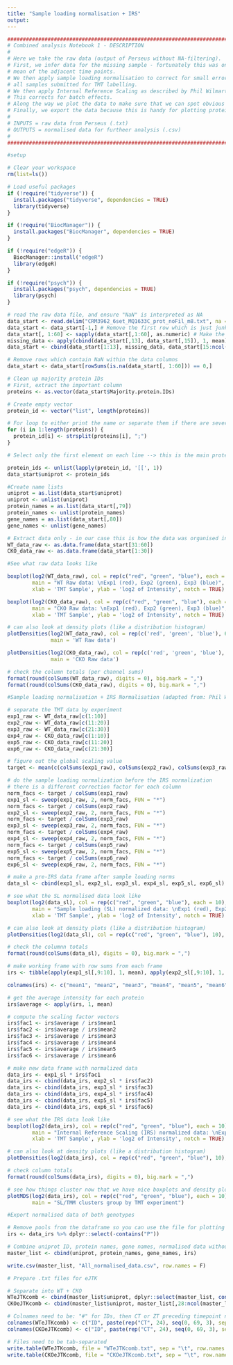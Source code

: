 ```yaml
---
title: "Sample loading normalisation + IRS"
output:
---
```


```r
#######################################################################################################################################
# Combined analysis Notebook 1 - DESCRIPTION
#
# Here we take the raw data (output of Perseus without NA-filtering).
# First, we infer data for the missing sample - fortunately this was one of the middle samples, so data is inferred by taking the 
# mean of the adjacent time points.
# We then apply sample loading normalisation to correct for small errors in pipetting - this assumes equal protein was used for
# all samples submitted for TMT labelling.
# We then apply Internal Reference Scaling as described by Phil Wilmarth - https://github.com/pwilmart/IRS_normalization
# This corrects for batch effects.
# Along the way we plot the data to make sure that we can spot obvious mistakes.
# Finally, we export the data because this is handy for plotting proteins of interest in other software!
#
# INPUTS = raw data from Perseus (.txt)
# OUTPUTS = normalised data for furtheer analysis (.csv)
#
#######################################################################################################################################
```

```r
#setup

# Clear your workspace
rm(list=ls())

# Load useful packages
if (!require("tidyverse")) {
  install.packages("tidyverse", dependencies = TRUE)
  library(tidyverse)
}

if (!require("BiocManager")) {
  install.packages("BiocManager", dependencies = TRUE)
}

if (!require("edgeR")) {
  BiocManager::install("edgeR")
  library(edgeR)
}

if (!require("psych")) {
  install.packages("psych", dependencies = TRUE)
  library(psych)
} 

# read the raw data file, and ensure "NaN" is interpreted as NA
data_start <- read.delim("CRM3962_6set_MQ1633C_prot_noFil_m8.txt", na = c("NaN"), stringsAsFactors = F)
data_start <- data_start[-1,] # Remove the first row which is just junk
data_start[, 1:60] <- sapply(data_start[,1:60], as.numeric) # Make the data numeric - in our case the file is organised like this
missing_data <- apply(cbind(data_start[,13], data_start[,15]), 1, mean) # Infer values for CKO sample 12 which was missing
data_start <- cbind(data_start[1:13], missing_data, data_start[15:ncol(data_start)])

# Remove rows which contain NaN within the data columns
data_start <- data_start[rowSums(is.na(data_start[, 1:60])) == 0,]

```

```r
# Clean up majority protein IDs
# First, extract the important column
proteins <- as.vector(data_start$Majority.protein.IDs)

# Create empty vector
protein_id <- vector("list", length(proteins))

# For loop to either print the name or separate them if there are several in one line
for (i in 1:length(proteins)) {
  protein_id[i] <- strsplit(proteins[i], ";")
}

# Select only the first element on each line --> this is the main protein for each line then attach it to the first column of the total proteome dataframe

protein_ids <- unlist(lapply(protein_id, '[[', 1))
data_start$uniprot <- protein_ids

```

```r
#Create name lists
uniprot = as.list(data_start$uniprot)
uniprot <- unlist(uniprot)
protein_names = as.list(data_start[,79])
protein_names <- unlist(protein_names)
gene_names = as.list(data_start[,80])
gene_names <- unlist(gene_names)

# Extract data only - in our case this is how the data was organised in the txt file
WT_data_raw <- as.data.frame(data_start[31:60])
CKO_data_raw <- as.data.frame(data_start[1:30])
```

```r
#See what raw data looks like 

boxplot(log2(WT_data_raw), col = rep(c("red", "green", "blue"), each = 10), 
        main = "WT Raw data: \nExp1 (red), Exp2 (green), Exp3 (blue)",
        xlab = 'TMT Sample', ylab = 'log2 of Intensity', notch = TRUE)

boxplot(log2(CKO_data_raw), col = rep(c("red", "green", "blue"), each = 10), 
        main = "CKO Raw data: \nExp1 (red), Exp2 (green), Exp3 (blue)",
        xlab = 'TMT Sample', ylab = 'log2 of Intensity', notch = TRUE)

# can also look at density plots (like a distribution histogram)
plotDensities(log2(WT_data_raw), col = rep(c('red', 'green', 'blue'), 6), 
              main = 'WT Raw data')

plotDensities(log2(CKO_data_raw), col = rep(c('red', 'green', 'blue'), 6), 
              main = 'CKO Raw data')

# check the column totals (per channel sums)
format(round(colSums(WT_data_raw), digits = 0), big.mark = ",")
format(round(colSums(CKO_data_raw), digits = 0), big.mark = ",")
```

```r
#Sample loading normalisation + IRS Normalisation (adapted from: Phil Wilmarth, OHSU PSR Core, January 2018)

# separate the TMT data by experiment
exp1_raw <- WT_data_raw[c(1:10)]
exp2_raw <- WT_data_raw[c(11:20)]
exp3_raw <- WT_data_raw[c(21:30)]
exp4_raw <- CKO_data_raw[c(1:10)]
exp5_raw <- CKO_data_raw[c(11:20)]
exp6_raw <- CKO_data_raw[c(21:30)]

# figure out the global scaling value
target <- mean(c(colSums(exp1_raw), colSums(exp2_raw), colSums(exp3_raw), colSums(exp4_raw), colSums(exp5_raw), colSums(exp6_raw)))

# do the sample loading normalization before the IRS normalization
# there is a different correction factor for each column
norm_facs <- target / colSums(exp1_raw)
exp1_sl <- sweep(exp1_raw, 2, norm_facs, FUN = "*")
norm_facs <- target / colSums(exp2_raw)
exp2_sl <- sweep(exp2_raw, 2, norm_facs, FUN = "*")
norm_facs <- target / colSums(exp3_raw)
exp3_sl <- sweep(exp3_raw, 2, norm_facs, FUN = "*")
norm_facs <- target / colSums(exp4_raw)
exp4_sl <- sweep(exp4_raw, 2, norm_facs, FUN = "*")
norm_facs <- target / colSums(exp5_raw)
exp5_sl <- sweep(exp5_raw, 2, norm_facs, FUN = "*")
norm_facs <- target / colSums(exp6_raw)
exp6_sl <- sweep(exp6_raw, 2, norm_facs, FUN = "*")

# make a pre-IRS data frame after sample loading norms
data_sl <- cbind(exp1_sl, exp2_sl, exp3_sl, exp4_sl, exp5_sl, exp6_sl)

# see what the SL normalised data look like
boxplot(log2(data_sl), col = rep(c("red", "green", "blue"), each = 10), 
        main = "Sample loading (SL) normalized data: \nExp1 (red), Exp2 (green), Exp3 (blue)",
        xlab = 'TMT Sample', ylab = 'log2 of Intensity', notch = TRUE)

# can also look at density plots (like a distribution histogram)    
plotDensities(log2(data_sl), col = rep(c("red", "green", "blue"), 10), main = "SL data")

# check the columnn totals
format(round(colSums(data_sl), digits = 0), big.mark = ",")
```

```r
# make working frame with row sums from each frame
irs <- tibble(apply(exp1_sl[,9:10], 1, mean), apply(exp2_sl[,9:10], 1, mean), apply(exp3_sl[,9:10], 1, mean), apply(exp4_sl[,9:10], 1, mean), apply(exp5_sl[,9:10], 1, mean), apply(exp6_sl[,9:10], 1, mean))

colnames(irs) <- c("mean1", "mean2", "mean3", "mean4", "mean5", "mean6")

# get the average intensity for each protein
irs$average <- apply(irs, 1, mean)

# compute the scaling factor vectors
irs$fac1 <- irs$average / irs$mean1
irs$fac2 <- irs$average / irs$mean2
irs$fac3 <- irs$average / irs$mean3
irs$fac4 <- irs$average / irs$mean4
irs$fac5 <- irs$average / irs$mean5
irs$fac6 <- irs$average / irs$mean6

# make new data frame with normalized data
data_irs <- exp1_sl * irs$fac1
data_irs <- cbind(data_irs, exp2_sl * irs$fac2)
data_irs <- cbind(data_irs, exp3_sl * irs$fac3)
data_irs <- cbind(data_irs, exp4_sl * irs$fac4)
data_irs <- cbind(data_irs, exp5_sl * irs$fac5)
data_irs <- cbind(data_irs, exp6_sl * irs$fac6)

# see what the IRS data look like
boxplot(log2(data_irs), col = rep(c("red", "green", "blue"), each = 10), 
        main = "Internal Reference Scaling (IRS) normalized data: \nExp1 (red), Exp2 (green), Exp3 (blue)",
        xlab = 'TMT Sample', ylab = 'log2 of Intensity', notch = TRUE)

# can also look at density plots (like a distribution histogram)    
plotDensities(log2(data_irs), col = rep(c("red", "green", "blue"), 10), main = "IRS data")

# check column totals
format(round(colSums(data_irs), digits = 0), big.mark = ",")

```


```r
# see how things cluster now that we have nice boxplots and density plots
plotMDS(log2(data_irs), col = rep(c("red", "green", "blue"), each = 10), 
        main = "SL/TMM clusters group by TMT experiment")
```

```r
#Export normalised data of both genotypes

# Remove pools from the dataframe so you can use the file for plotting elsewhere
irs <- data_irs %>% dplyr::select(-contains("P"))

# Combine uniprot ID, protein names, gene names, normalised data without pools
master_list <- cbind(uniprot, protein_names, gene_names, irs)

write.csv(master_list, "All_normalised_data.csv", row.names = F)

```

```r
# Prepare .txt files for eJTK

# Separate into WT + CKO
WTeJTKcomb <- cbind(master_list$uniprot, dplyr::select(master_list, contains("WT")))
CKOeJTKcomb <- cbind(master_list$uniprot, master_list[,28:ncol(master_list)])

# Colnames need to be: "#" for IDs, then CT or ZT preceding timepoint number
colnames(WTeJTKcomb) <- c("ID", paste(rep("CT", 24), seq(0, 69, 3), sep=""))
colnames(CKOeJTKcomb) <- c("ID", paste(rep("CT", 24), seq(0, 69, 3), sep=""))

# Files need to be tab-separated
write.table(WTeJTKcomb, file = "WTeJTKcomb.txt", sep = "\t", row.names = F, col.names = T, quote = F)
write.table(CKOeJTKcomb, file = "CKOeJTKcomb.txt", sep = "\t", row.names = F, col.names = T, quote = F)

```




